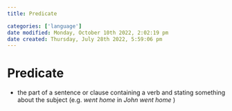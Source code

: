 ```yaml
---
title: Predicate

categories: ['language']
date modified: Monday, October 10th 2022, 2:02:19 pm
date created: Thursday, July 28th 2022, 5:59:06 pm
---
```


# Predicate
- the part of a sentence or clause containing a verb and stating something about the subject (e.g. _went home_ in _John went home_ )



